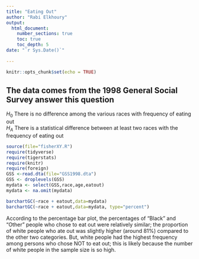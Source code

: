 ```yaml
---
title: "Eating Out"
author: "Rabi Elkhoury"
output: 
  html_document:
    number_sections: true
    toc: true
    toc_depth: 5
date: "`r Sys.Date()`"    
    
---
```


```r
knitr::opts_chunk$set(echo = TRUE)
```

## The data comes from the 1998 General Social Survey answer this question

$H_0$ There is no difference among the various races with frequency of eating out  
$H_A$ There is a statistical difference between at least two races with the frequency of eating out  


```r
source(file="fisherXY.R")
require(tidyverse)
require(tigerstats)
require(knitr)
require(foreign)
GSS <-read.dta(file="GSS1998.dta")
GSS <- droplevels(GSS)
mydata <- select(GSS,race,age,eatout)
mydata <- na.omit(mydata)
```

```r
barchartGC(~race + eatout,data=mydata)
barchartGC(~race + eatout,data=mydata, type="percent")

```
According to the percentage bar plot, the percentages of "Black" and "Other" people who chose to eat out were relatively similar; the proportion of white people who ate out was slightly higher (around 81%) compared to the other two categories.  But, white people had the highest frequency among persons who chose NOT to eat out; this is likely because the number of white people in the sample size is so high.   





